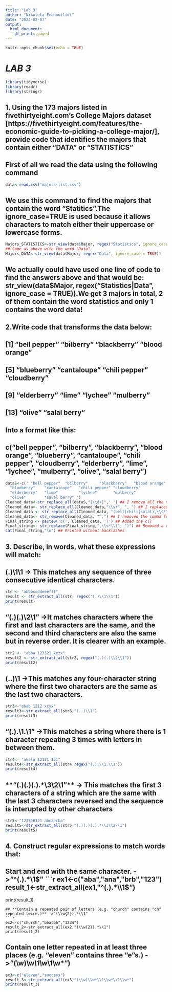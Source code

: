 ```yaml
---
title: "Lab 3"
author: "Nikoleta Emanouilidi"
date: "2024-02-07"
output:
  html_document:
    df_print: paged
---
```


```r
knitr::opts_chunk$set(echo = TRUE)
```

# *LAB 3*


```r
library(tidyverse)
library(readr)
library(stringr)
```


## **1. Using the 173 majors listed in fivethirtyeight.com’s College Majors dataset [https://fivethirtyeight.com/features/the-economic-guide-to-picking-a-college-major/], provide code that identifies the majors that contain either "DATA" or "STATISTICS"**

## First of all we read the data using the following command
``` r
data<-read.csv("majors-list.csv")
```


## We use this command to find the majors that contain the word "Statitics".The ignore_case=TRUE is used  because it allows characters to match either their uppercase or lowercase forms.
```r
Majors_STATISTICS<-str_view(data$Major, regex("Statistics", ignore_case = TRUE))
## Same as above with the word "Data"
Majors_DATA<-str_view(data$Major, regex("Data", ignore_case = TRUE))
```
## We actually could have used one line of code to find the answers above and that would be: str_view(data$Major, regex("Statistics|Data", ignore_case = TRUE)).We get 3 majors in total, 2 of them contain the word statistics and only 1 contains the word data!


## **2.Write code that transforms the data below:**
## [1] "bell pepper"  "bilberry"     "blackberry"   "blood orange"
## [5] "blueberry"    "cantaloupe"   "chili pepper" "cloudberry"  
## [9] "elderberry"   "lime"         "lychee"       "mulberry"    
## [13] "olive"        "salal berry"
## Into a format like this:
## c("bell pepper", "bilberry", "blackberry", "blood orange", "blueberry", "cantaloupe", "chili pepper", "cloudberry", "elderberry", "lime", "lychee", "mulberry", "olive", "salal berry")
```r
dataS<-c(' "bell pepper"  "bilberry"     "blackberry"   "blood orange"
  "blueberry"    "cantaloupe"   "chili pepper" "cloudberry"  
  "elderberry"   "lime"         "lychee"       "mulberry"    
  "olive"        "salal berry" ')
Cleaned_data<-str_replace_all(dataS,"[\\d+]",' ') ## I remove all the numbers in the brackets
Cleaned_data<- str_replace_all(Cleaned_data,"\\s+", ", ") ## I replaced the spaces with commas
Cleaned_data <- str_replace_all(Cleaned_data, "(bell|chili|salal),\\s*", "\\1 ") ## I removed the comma from in between bell pepper , chili pepper and salal berry
Cleaned_data<- str_remove(Cleaned_data, "^,") ## I removed the comma from the start
Final_string <- paste0('c(', Cleaned_data, ')') ## Added the c()
Final_string<- str_replace(Final_string,",\\s*\\)", ")") ## Removed a comma appearing in the end after salal berry
cat(Final_string,"\n") ## Printed without backlashes
```


## **3. Describe, in words, what these expressions will match:**

## **(.)\1\1** -> This matches any sequence of three consecutive identical characters.
```r
str <- "abbbccddeeefff"
result <- str_extract_all(str, regex('(.)\\1\\1'))
print(result)
```
## **"(.)(.)\\2\\1"** ->It matches characters where the first and last characters are the same, and the second and third characters are also the same but in reverse order. It is clearer with an example.
```r
str2 <- "abba 123321 xyzx"
result2 <- str_extract_all(str2, regex("(.)(.)\\2\\1"))
print(result2)
```
## **(..)\1** ->This matches any four-character string where the first two characters are the same as the last two characters.
```r
str3<-"abab 1212 xxyx"
result3<-str_extract_all(str3,"(..)\\1")
print(result3)
```
## **"(.).\\1.\\1"** ->This matches a string where there is 1 character repeating 3 times with letters in between them.
```r
str4<- "akala 12131 121"
result4<-str_extract_all(str4,regex("(.).\\1.\\1"))
print(result4)
```
## **"(.)(.)(.).*\\3\\2\\1"** -> This matches the first 3 characters of a string which are the same with the last 3 characters reversed and the sequence is interupted by other characters
```r
str5<-"123546321 abczecba"
result5<-str_extract_all(str5,"(.)(.)(.).*\\3\\2\\1")
print(result5)
```

## **4. Construct regular expressions to match words that:**
## **Start and end with the same character.** ->"^(.).*\\1$"
```r
ex1<-c("aba","ana","brb","123")
result_1<-str_extract_all(ex1,"^(.).*\\1$")
print(result_1)
```
## **Contain a repeated pair of letters (e.g. "church" contains "ch" repeated twice.)** ->"(\\w{2}).*\\1"
```r
ex2<-c("church","bbacbb","1234")
result_2<-str_extract_all(ex2,"(\\w{2}).*\\1")
print(result_2)
```
## **Contain one letter repeated in at least three places (e.g. "eleven" contains three "e"s.)** ->"(\\w)\\w*\\1\\w*\\1\\w*")
```r
ex3<-c("eleven","success")
result_3<-str_extract_all(ex3,"(\\w)\\w*\\1\\w*\\1\\w*")
print(result_3)
```